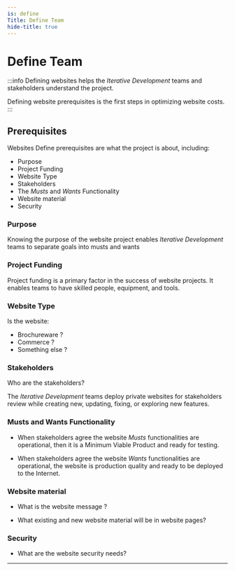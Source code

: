 ```yaml
---
is: define
Title: Define Team
hide-title: true
---
```


# Define Team

:::info
Defining websites helps the _Iterative Development_ teams and stakeholders understand the project.

Defining website prerequisites is the first steps in optimizing website costs.
:::

## Prerequisites

Websites Define prerequisites are what the project is about, including:
- Purpose
- Project Funding
- Website Type
- Stakeholders
- The *Musts* and *Wants* Functionality
- Website material
- Security

### Purpose

Knowing the purpose of the website project enables _Iterative Development_ teams to separate goals into musts and wants

### Project Funding

Project funding is a primary factor in the success of website projects. It enables teams to have skilled people, equipment, and tools.

### Website Type

Is the website:

- Brochureware ?
- Commerce ?
- Something else ?

### Stakeholders

Who are the stakeholders?

The _Iterative Development_ teams deploy private websites for stakeholders review while creating new, updating, fixing, or exploring new features.

### Musts and Wants Functionality

- When stakeholders agree the website _Musts_ functionalities are operational, then it is a Minimum Viable Product and ready for testing.

- When stakeholders agree the website _Wants_ functionalities are operational, the website is production quality and ready to be deployed to the Internet.

### Website material

- What is the website message ?

- What existing and new website material will be in website pages?

### Security

- What are the website security needs?

---
